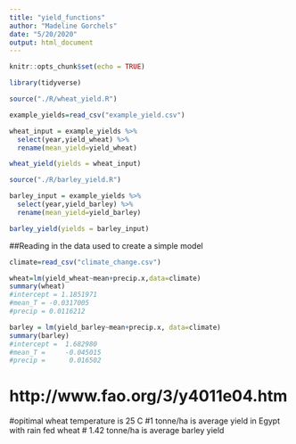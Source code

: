 ```yaml
---
title: "yield_functions"
author: "Madeline Gorchels"
date: "5/20/2020"
output: html_document
---
```


```r
knitr::opts_chunk$set(echo = TRUE)
```

```r
library(tidyverse)
```


```r
source("./R/wheat_yield.R")

example_yields=read_csv("example_yield.csv")

wheat_input = example_yields %>% 
  select(year,yield_wheat) %>% 
  rename(mean_yield=yield_wheat)

wheat_yield(yields = wheat_input)
```

```r
source("./R/barley_yield.R")

barley_input = example_yields %>% 
  select(year,yield_barley) %>% 
  rename(mean_yield=yield_barley)

barley_yield(yields = barley_input)
```











##Reading in the data used to create a simple model 
```r
climate=read_csv("climate_change.csv")
```
```r
wheat=lm(yield_wheat~mean+precip.x,data=climate)
summary(wheat) 
#intercept = 1.1851971
#mean_T = -0.0317005
#precip = 0.0116212

barley = lm(yield_barley~mean+precip.x, data=climate)
summary(barley)
#intercept =  1.682980 
#mean_T =     -0.045015
#precip =      0.016502
```

# http://www.fao.org/3/y4011e04.htm
  #opitimal wheat temperature is 25 C
  #1 tonne/ha is average yield in Egypt with rain fed wheat
  # 1.42 tonne/ha is average barley yield 

